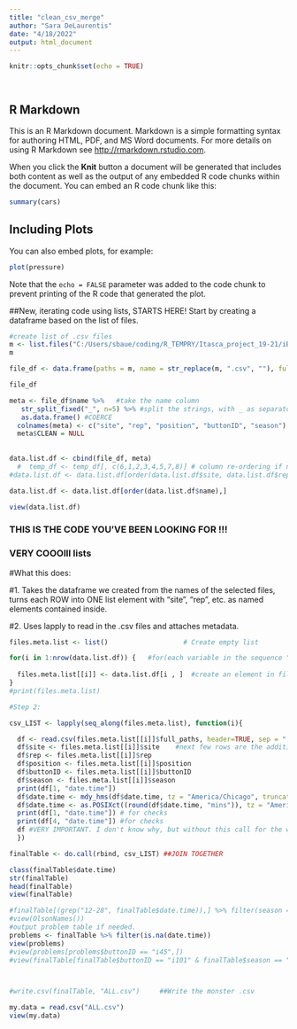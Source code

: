 ```yaml
---
title: "clean_csv_merge"
author: "Sara DeLaurentis"
date: "4/18/2022"
output: html_document
---
```


```r
knitr::opts_chunk$set(echo = TRUE)




```

## R Markdown

This is an R Markdown document. Markdown is a simple formatting syntax for authoring HTML, PDF, and MS Word documents. For more details on using R Markdown see <http://rmarkdown.rstudio.com>.

When you click the **Knit** button a document will be generated that includes both content as well as the output of any embedded R code chunks within the document. You can embed an R code chunk like this:

```r
summary(cars)
```

## Including Plots

You can also embed plots, for example:

```r
plot(pressure)
```

Note that the `echo = FALSE` parameter was added to the code chunk to prevent printing of the R code that generated the plot.

##New, iterating code using lists, STARTS HERE!
Start by creating a dataframe based on the list of files.



```r



#create list of .csv files
m <- list.files("C:/Users/sbaue/coding/R_TEMPRY/Itasca_project_19-21/iButtons", pattern = "*.csv")
m

file_df <- data.frame(paths = m, name = str_replace(m, ".csv", ""), full_paths = list.files("C:/Users/sbaue/coding/R_TEMPRY/Itasca_project_19-21/iButtons", pattern = "*.csv", full.names = TRUE))

file_df

meta <- file_df$name %>%   #take the name column 
   str_split_fixed("_", n=5) %>% #split the strings, with _ as separator.
   as.data.frame() #COERCE
  colnames(meta) <- c("site", "rep", "position", "buttonID", "season") #
  meta$CLEAN = NULL 
  
  
data.list.df <- cbind(file_df, meta)
  #  temp_df <- temp_df[, c(6,1,2,3,4,5,7,8)] # column re-ordering if necessary
#data.list.df <- data.list.df[order(data.list.df$site, data.list.df$rep, data.list.df$position, data.list.df$season), ] #for checking stuff

data.list.df <- data.list.df[order(data.list.df$name),]

view(data.list.df)

```


### THIS IS THE CODE YOU'VE BEEN LOOKING FOR !!! ###
### VERY COOOlll lists ###

#What this does:

#1. Takes the dataframe we created from the names of the selected files, turns each ROW into ONE list element with "site", "rep", etc. as named elements contained inside.

#2. Uses lapply to read in the .csv files and attaches metadata.


```r

files.meta.list <- list()                   # Create empty list

for(i in 1:nrow(data.list.df)) {   #for(each variable in the sequence "1 through the number of rows in data.list.df"):
                          
  files.meta.list[[i]] <- data.list.df[i , ]  #create an element in files.meta.list from each row found in data.list.df
}
#print(files.meta.list)

#Step 2: 

csv_LIST <- lapply(seq_along(files.meta.list), function(i){   

  df <- read.csv(files.meta.list[[i]]$full_paths, header=TRUE, sep = ",") #create "df" by reading the .csv given by full_paths.
  df$site <- files.meta.list[[i]]$site    #next few rows are the addition of metadata columns based on the named element in the list. 
  df$rep <- files.meta.list[[i]]$rep
  df$position <- files.meta.list[[i]]$position
  df$buttonID <- files.meta.list[[i]]$buttonID
  df$season <- files.meta.list[[i]]$season
  print(df[1, "date.time"])
  df$date.time <- mdy_hms(df$date.time, tz = "America/Chicago", truncated = 3) #Get R to recognize your current date format
  df$date.time <- as.POSIXct((round(df$date.time, "mins")), tz = "America/Chicago") #Round off the seconds (turns into POSIXlt), re-convert to POSIXct.
  print(df[1, "date.time"]) # for checks
  print(df[4, "date.time"]) #for checks
  df #VERY IMPORTANT. I don't know why, but without this call for the whole dataframe, you get left with just the last column you created.
  })

finalTable <- do.call(rbind, csv_LIST) ##JOIN TOGETHER

class(finalTable$date.time)
str(finalTable)
head(finalTable)
view(finalTable)

#finalTable[(grep("12-28", finalTable$date.time)),] %>% filter(season == "2021")
#view(OlsonNames())
#output problem table if needed.
problems <- finalTable %>% filter(is.na(date.time))
view(problems)
#view(problems[problems$buttonID == "i45",])
#view(finalTable[finalTable$buttonID == "i101" & finalTable$season == "2021",])



#write.csv(finalTable, "ALL.csv")     ##Write the monster .csv

my.data = read.csv("ALL.csv")
view(my.data)

```